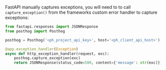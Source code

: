 FastAPI manually captures exceptions, you will need to to call `capture_exception()` from the frameworks custom error handler to capture exceptions:

```python
from fastapi.responses import JSONResponse
from posthog import Posthog

posthog = Posthog('<ph_project_api_key>', host='<ph_client_api_host>')

@app.exception_handler(Exception)
async def http_exception_handler(request, exc):
    posthog.capture_exception(exc)
    return JSONResponse(status_code=500, content={'message': str(exc)})
```